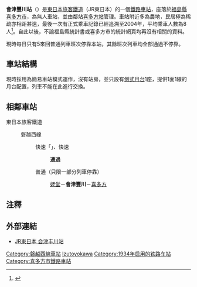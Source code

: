 {{NoteTA|1 = zh:会津丰川站; zh-cn:会津丰川站; zh-tw:會津豐川車站; zh-hk:會津豐川站; }}
{{日本車站資訊
|公司色     = green
|文字色     =
|站名       = 会津丰川站
|圖片       = 会津豊川駅.JPG
|pxl        = 
|圖片說明   = 會津豐川站站舍（2010年4月）
|座標       = {{ウィキ座標度分秒|37|37|59.51|N|139|52|36.63|E|}}
|日文原名   = 会津豊川
|平假名     = あいづとよかわ
|羅馬拼音   = Aizu-Toyokawa
|副站名     = 
|前一站     = [[姥堂站|姥堂]]
|前一站距離 = 2.0
|後一站距離 = 1.7
|後一站     = [[喜多方站|喜多方]]
|電報略號   = アヨ
|車站編號   = 
|所屬公司   = [[東日本旅客鐵道|東日本旅客鐵道]]（JR東日本）
|所屬路線   = {{Color|#cb7b35|■}}[[磐越西線|磐越西線]]
|距離       = 79.5
|起站       = [[郡山車站_(福島縣)|郡山]]
|所在地     = [[福島縣|福島縣]][[喜多方市|喜多方市]]豐川町一井字三百刈264
|車站構造   = [[地面車站|地面車站]]
|月台配置   = 1面1線
|啟用年月日 = 1934年11月1日
|廢止年月日 =
|上下車人次 = 8
|統計年度   = 2004年
|備註       = 無人站
}}

'''會津豐川站'''（{{jpn|j=会津豊川駅|hg=あいづとよかわえき|rm=Aizu-toyokawa eki|f=y}}）是[[東日本旅客鐵道|東日本旅客鐵道]]（JR東日本）的一個[[鐵路車站|鐵路車站]]，座落於[[福島縣|福島縣]][[喜多方市|喜多方市]]，為無人車站，並由鄰站[[喜多方站|喜多方站]]管理。車站附近多為農地，民居極為稀疏亦相距甚遠，最後一次有正式乘車記錄已經追溯至2004年，平均乘車人數為8人<ref>{{Cite web |url=https://www.pref.fukushima.lg.jp/uploaded/attachment/20826.xls |title=第120回福島県統計年鑑 |accessdate=2015-08-03 |archive-date=2017-01-12 |archive-url=https://web.archive.org/web/20170112140034/http://www.pref.fukushima.lg.jp/uploaded/attachment/20826.xls |dead-url=no }}</ref>。自此以後，不論福島縣統計書或喜多方市的統計網頁均再沒有相關的資料。

現時每日只有5來回普通列車班次停靠本站，其餘班次列車均全部通過不停靠。


==車站結構==
現時採用為簡易車站模式運作，沒有站房，並只設有[[側式月台|側式月台]]1座，提供1面1線的月台配置，列車不能在此進行交換。

==相鄰車站==
; 東日本旅客鐵道
: {{Color|#cb7b35|■}}磐越西線
:: {{Color|red|□}}快速「{{link-ja|阿賀野號列車|あがの (列車)|阿賀野}}」、{{Color|red|□}}快速
::: '''通過'''
:: {{Color|gray|■}}普通（只限一部分列車停靠）
::: [[姥堂站|姥堂]]－'''會津豐川'''－[[喜多方站|喜多方]]

==注釋==
{{reflist}}

==外部連結==
* [http://www.jreast.co.jp/estation/station/info.aspx?StationCd=8 JR東日本 会津丰川站] {{Wayback|url=http://www.jreast.co.jp/estation/station/info.aspx?StationCd=8 |date=20190516113414 }}

{{磐越西線 (森與水與浪漫之鐵道)}}
{{Commonscat|Aizu-Toyokawa Station}}
{{DEFAULTSORT:Aizu-Toyokawa}}
[[Category:磐越西線車站|Category:磐越西線車站]]
[[Category:日本鐵路車站_A|Izutoyokawa]]
[[Category:1934年启用的铁路车站|Category:1934年启用的铁路车站]]
[[Category:喜多方市鐵路車站|Category:喜多方市鐵路車站]]